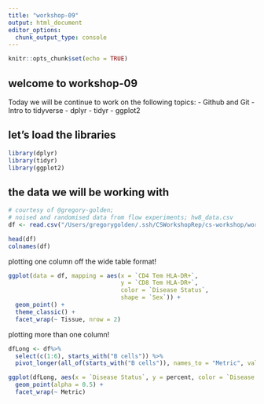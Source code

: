 ```yaml
---
title: "workshop-09"
output: html_document
editor_options: 
  chunk_output_type: console
---
```


```r
knitr::opts_chunk$set(echo = TRUE)
```

## welcome to workshop-09
Today we will be continue to work on the following topics:
- Github and Git
- Intro to tidyverse
  - dplyr
  - tidyr
  - ggplot2

## let's load the libraries  
```r
library(dplyr)
library(tidyr)
library(ggplot2)
```

  
## the data we will be working with
```r
# courtesy of @gregory-golden;
# noised and randomised data from flow experiments; hw8_data.csv
df <- read.csv("/Users/gregorygolden/.ssh/CSWorkshopRep/cs-workshop/workshop-08-intro-to-tidyverse/hw8_data.csv", check.names = FALSE)

head(df)
colnames(df)
```
plotting one column off the wide table format!
```r
ggplot(data = df, mapping = aes(x = `CD4 Tem HLA-DR+`, 
                                y = `CD8 Tem HLA-DR+`, 
                                color = `Disease Status`,
                                shape = `Sex`)) +
  geom_point() + 
  theme_classic() +
  facet_wrap(~ Tissue, nrow = 2)
```
plotting more than one column!
```r
dfLong <- df%>%
  select(c(1:6), starts_with("B cells")) %>%
  pivot_longer(all_of(starts_with("B cells")), names_to = "Metric", values_to = "percent")

ggplot(dfLong, aes(x = `Disease Status`, y = percent, color = `Disease Status`)) +
  geom_point(alpha = 0.5) +
  facet_wrap(~ Metric)
```

